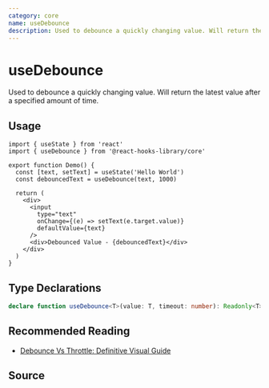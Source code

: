 ```yaml
---
category: core
name: useDebounce
description: Used to debounce a quickly changing value. Will return the latest value after a specified amount of time.
---
```



<Playground>
  <Demo />
</Playground>

# useDebounce

Used to debounce a quickly changing value. Will return the latest value after a specified amount of time.

## Usage

```tsx
import { useState } from 'react'
import { useDebounce } from '@react-hooks-library/core'

export function Demo() {
  const [text, setText] = useState('Hello World')
  const debouncedText = useDebounce(text, 1000)

  return (
    <div>
      <input
        type="text"
        onChange={(e) => setText(e.target.value)}
        defaultValue={text}
      />
      <div>Debounced Value - {debouncedText}</div>
    </div>
  )
}
```

## Type Declarations

```typescript
declare function useDebounce<T>(value: T, timeout: number): Readonly<T>
```

## Recommended Reading

- [Debounce Vs Throttle: Definitive Visual Guide](https://redd.one/blog/debounce-vs-throttle)

## Source
